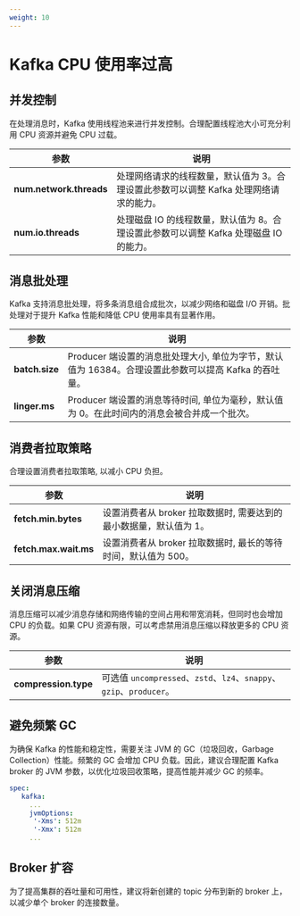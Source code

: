 ```yaml
---
weight: 10
---
```


# Kafka CPU 使用率过高

## 并发控制

在处理消息时，Kafka 使用线程池来进行并发控制。合理配置线程池大小可充分利用 CPU 资源并避免 CPU 过载。

|参数|说明|
|---|---|
|**num.network.threads**|处理网络请求的线程数量，默认值为 3。合理设置此参数可以调整 Kafka 处理网络请求的能力。|
|**num.io.threads**|处理磁盘 IO 的线程数量，默认值为 8。合理设置此参数可以调整 Kafka 处理磁盘 IO 的能力。|

## 消息批处理

Kafka 支持消息批处理，将多条消息组合成批次，以减少网络和磁盘 I/O 开销。批处理对于提升 Kafka 性能和降低 CPU 使用率具有显著作用。

|参数|说明|
|---|---|
|**batch.size**|Producer 端设置的消息批处理大小, 单位为字节，默认值为 16384。合理设置此参数可以提高 Kafka 的吞吐量。|
|**linger.ms**|Producer 端设置的消息等待时间, 单位为毫秒，默认值为 0。在此时间内的消息会被合并成一个批次。|

## 消费者拉取策略

合理设置消费者拉取策略, 以减小 CPU 负担。

|参数|说明|
|---|---|
|**fetch.min.bytes**|设置消费者从 broker 拉取数据时, 需要达到的最小数据量，默认值为 1。|
|**fetch.max.wait.ms**|设置消费者从 broker 拉取数据时, 最长的等待时间，默认值为 500。|

## 关闭消息压缩

消息压缩可以减少消息存储和网络传输的空间占用和带宽消耗，但同时也会增加 CPU 的负载。如果 CPU 资源有限，可以考虑禁用消息压缩以释放更多的 CPU 资源。

|参数|说明|
|---|---|
|**compression.type**|可选值 `uncompressed`、`zstd`、`lz4`、`snappy`、`gzip`、`producer`。|

## 避免频繁 GC

为确保 Kafka 的性能和稳定性，需要关注 JVM 的 GC（垃圾回收，Garbage Collection）性能。频繁的 GC 会增加 CPU 负载。因此，建议合理配置 Kafka broker 的 JVM 参数，以优化垃圾回收策略，提高性能并减少 GC 的频率。

```yaml
spec:
   kafka:
     ...
     jvmOptions:
      '-Xms': 512m
      '-Xmx': 512m
     ...
```

## Broker 扩容

为了提高集群的吞吐量和可用性，建议将新创建的 topic 分布到新的 broker 上，以减少单个 broker 的连接数量。